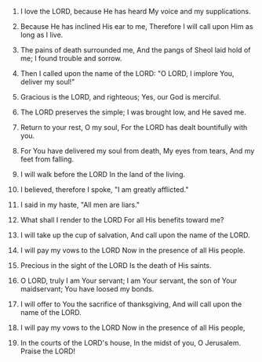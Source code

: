 
1. I love the LORD, because He has heard My voice and my supplications.

2. Because He has inclined His ear to me, Therefore I will call upon Him as long as I live.

3. The pains of death surrounded me, And the pangs of Sheol laid hold of me; I found trouble and sorrow.

4. Then I called upon the name of the LORD: "O LORD, I implore You, deliver my soul!"

5. Gracious is the LORD, and righteous; Yes, our God is merciful.

6. The LORD preserves the simple; I was brought low, and He saved me.

7. Return to your rest, O my soul, For the LORD has dealt bountifully with you.

8. For You have delivered my soul from death, My eyes from tears, And my feet from falling.

9. I will walk before the LORD In the land of the living.

10. I believed, therefore I spoke, "I am greatly afflicted."

11. I said in my haste, "All men are liars."

12. What shall I render to the LORD For all His benefits toward me?

13. I will take up the cup of salvation, And call upon the name of the LORD.

14. I will pay my vows to the LORD Now in the presence of all His people.

15. Precious in the sight of the LORD Is the death of His saints.

16. O LORD, truly I am Your servant; I am Your servant, the son of Your maidservant; You have loosed my bonds.

17. I will offer to You the sacrifice of thanksgiving, And will call upon the name of the LORD.

18. I will pay my vows to the LORD Now in the presence of all His people,

19. In the courts of the LORD's house, In the midst of you, O Jerusalem. Praise the LORD!


